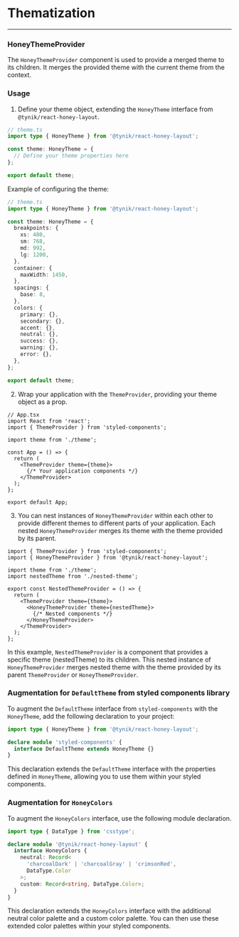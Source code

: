 # Thematization

---

### HoneyThemeProvider

The `HoneyThemeProvider` component is used to provide a merged theme to its children.
It merges the provided theme with the current theme from the context.

### Usage

1. Define your theme object, extending the `HoneyTheme` interface from `@tynik/react-honey-layout`.

~~~ts
// theme.ts
import type { HoneyTheme } from '@tynik/react-honey-layout';

const theme: HoneyTheme = {
  // Define your theme properties here
};

export default theme;
~~~

Example of configuring the theme:

~~~ts
// theme.ts
import type { HoneyTheme } from '@tynik/react-honey-layout';

const theme: HoneyTheme = {
  breakpoints: {
    xs: 480,
    sm: 768,
    md: 992,
    lg: 1200,
  },
  container: {
    maxWidth: 1450,
  },
  spacings: {
    base: 8,
  },
  colors: {
    primary: {},
    secondary: {},
    accent: {},
    neutral: {},
    success: {},
    warning: {},
    error: {},
  },
};

export default theme;
~~~

2. Wrap your application with the `ThemeProvider`, providing your theme object as a prop.

~~~tsx
// App.tsx
import React from 'react';
import { ThemeProvider } from 'styled-components';

import theme from './theme';

const App = () => {
  return (
    <ThemeProvider theme={theme}>
      {/* Your application components */}
    </ThemeProvider>
  );
};

export default App;
~~~

3. You can nest instances of `HoneyThemeProvider` within each other to provide different themes to different parts of your application.
Each nested `HoneyThemeProvider` merges its theme with the theme provided by its parent.

~~~tsx
import { ThemeProvider } from 'styled-components';
import { HoneyThemeProvider } from '@tynik/react-honey-layout';

import theme from './theme';
import nestedTheme from './nested-theme';

export const NestedThemeProvider = () => {
  return (
    <ThemeProvider theme={theme}>
      <HoneyThemeProvider theme={nestedTheme}>
        {/* Nested components */}
      </HoneyThemeProvider>
    </ThemeProvider>
  );
};
~~~

In this example, `NestedThemeProvider` is a component that provides a specific theme (nestedTheme) to its children.
This nested instance of `HoneyThemeProvider` merges nested theme with the theme provided by its parent `ThemeProvider` or `HoneyThemeProvider`.

### Augmentation for `DefaultTheme` from styled components library

To augment the `DefaultTheme` interface from `styled-components` with the `HoneyTheme`, add the following declaration to your project:

~~~ts
import type { HoneyTheme } from '@tynik/react-honey-layout';

declare module 'styled-components' {
  interface DefaultTheme extends HoneyTheme {}
}
~~~

This declaration extends the `DefaultTheme` interface with the properties defined in `HoneyTheme`, allowing you to use them within your styled components.

### Augmentation for `HoneyColors`

To augment the `HoneyColors` interface, use the following module declaration.

~~~ts
import type { DataType } from 'csstype';

declare module '@tynik/react-honey-layout' {
  interface HoneyColors {
    neutral: Record<
      'charcoalDark' | 'charcoalGray' | 'crimsonRed',
      DataType.Color
    >;
    custom: Record<string, DataType.Color>;
  }
}
~~~

This declaration extends the `HoneyColors` interface with the additional neutral color palette and a custom color palette.
You can then use these extended color palettes within your styled components.
